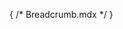{ /* Breadcrumb.mdx */ }



<Meta of={BreadcrumbStories} />

<Title />

A "breadcrumb trail" consists of a list of links to the parent pages of the current page in hierarchical order. It helps users find their place within a website or web application. [Source](https://www.w3.org/WAI/ARIA/apg/patterns/breadcrumb/)

## Best Practices
- Use `<nav>` element to represent the breadcrumb navigation area which implicitly includes `role="navigation"` on the element.
- Use `<ol>` element to represent the breadcrumb list which appears in ascending hierarchical order.
- Use `<a aria-current="page">` for the breadcrumb link that indicates the current page. This should always appear last in the list.
- Use CSS to accomplish visual separators between links rather than markup, so they aren't announced by screen readers.

## Example

<Canvas of={BreadcrumbStories.Default} />
